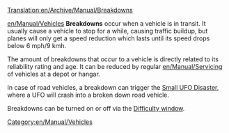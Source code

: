 [[Translation:en/Archive/Manual/Breakdowns]]

[[en/Manual/Vehicles]] '''Breakdowns''' occur when a vehicle is in transit. It usually cause a vehicle to stop for a while, causing traffic buildup, but planes will only get a speed reduction which lasts until its speed drops below 6 mph/9 kmh.

The amount of breakdowns that occur to a vehicle is directly related to its reliability rating and age. It can be reduced by regular [[en/Manual/Servicing]] of vehicles at a depot or hangar.

In case of road vehicles, a breakdown can trigger the [[en/Manual/Disasters|Small UFO Disaster]], where a UFO will crash into a broken down road vehicle.

Breakdowns can be turned on or off via the [[en/Archive/Manual/Settings/Difficulty|Difficulty window]].

[[Category:en/Manual/Vehicles]]
